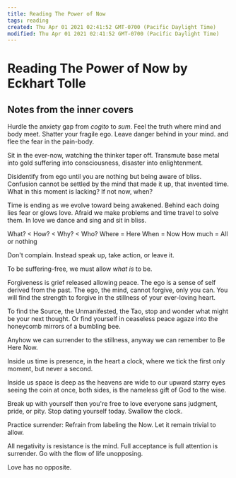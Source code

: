 ```yaml
---
title: Reading The Power of Now
tags: reading
created: Thu Apr 01 2021 02:41:52 GMT-0700 (Pacific Daylight Time)
modified: Thu Apr 01 2021 02:41:52 GMT-0700 (Pacific Daylight Time)
---
```


# Reading The Power of Now by Eckhart Tolle

## Notes from the inner covers

Hurdle the anxiety gap from _cogito_ to _sum_.
Feel the truth where mind and body meet.
Shatter your fragile ego.
Leave danger behind in your mind.
and flee the fear in the pain-body.

Sit in the ever-now,
watching the thinker taper off.
Transmute base metal into gold
suffering into consciousness,
disaster into enlightenment.

Disidentify from ego until you are nothing
but being aware of bliss.
Confusion cannot be settled by the mind
that made it up, that invented time.
What in this moment is lacking?
If not now, when?

Time is ending as we evolve toward being awakened.
Behind each doing lies fear or glows love.
Afraid we make problems and time travel to solve them.
In love we dance and sing and sit in bliss.

What? < How? < Why? < Who?
Where = Here
When = Now
How much = All or nothing

Don't complain.
Instead speak up, take action, or leave it.

To be suffering-free, we must allow _what is_ to be.

Forgiveness is grief released allowing peace.
The ego is a sense of self derived from the past.
The ego, the mind, cannot forgive, only you can.
You will find the strength to forgive
in the stillness of your ever-loving heart.

To find the Source, the Unmanifested, the Tao,
stop and wonder what might be your next thought.
Or find yourself in ceaseless peace agaze
into the honeycomb mirrors of a bumbling bee.

Anyhow we can surrender to the stillness,
anyway we can remember to Be Here Now.

Inside us time is presence,
in the heart a clock,
where we tick the first only moment,
but never a second.

Inside us space is deep as the heavens are
wide to our upward starry eyes
seeing the coin at once, both sides,
is the nameless gift of God to the wise.

Break up with yourself
then you're free to love everyone
sans judgment, pride, or pity.
Stop dating yourself today.
Swallow the clock.

Practice surrender:
Refrain from labeling the Now.
Let it remain trivial to allow.

All negativity is resistance is the mind.
Full acceptance is full attention is surrender.
Go with the flow of life unopposing.

Love has no opposite.
